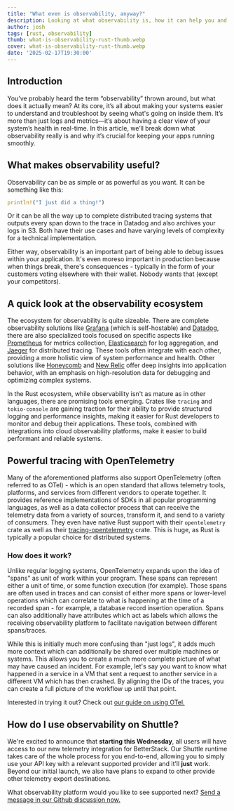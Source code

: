 ```yaml
---
title: "What even is observability, anyway?"
description: Looking at what observability is, how it can help you and how to use it with Rust
author: josh
tags: [rust, observability]
thumb: what-is-observability-rust-thumb.webp
cover: what-is-observability-rust-thumb.webp
date: '2025-02-17T19:30:00'
---
```



## Introduction

You’ve probably heard the term “observability” thrown around, but what does it actually mean? At its core, it’s all about making your systems easier to understand and troubleshoot by seeing what's going on inside them. It’s more than just logs and metrics—it’s about having a clear view of your system’s health in real-time. In this article, we’ll break down what observability really is and why it’s crucial for keeping your apps running smoothly.

## What makes observability useful?

Observability can be as simple or as powerful as you want. It can be something like this:

```rust
println!("I just did a thing!")
```

Or it can be all the way up to complete distributed tracing systems that outputs every span down to the trace in Datadog and also archives your logs in S3. Both have their use cases and have varying levels of complexity for a technical implementation.

Either way, observability is an important part of being able to debug issues within your application. It's even moreso important in production because when things break, there's consequences - typically in the form of your customers voting elsewhere with their wallet. Nobody wants that (except your competitors).

## A quick look at the observability ecosystem

The ecosystem for observability is quite sizeable. There are complete observability solutions like [Grafana](https://grafana.com/) (which is self-hostable) and [Datadog](https://www.datadoghq.com/), there are also specialized tools focused on specific aspects like [Prometheus](https://prometheus.io/) for metrics collection, [Elasticsearch](https://www.elastic.co/elasticsearch) for log aggregation, and [Jaeger](https://www.jaegertracing.io/) for distributed tracing. These tools often integrate with each other, providing a more holistic view of system performance and health. Other solutions like [Honeycomb](https://www.honeycomb.io/) and [New Relic](https://newrelic.com/) offer deep insights into application behavior, with an emphasis on high-resolution data for debugging and optimizing complex systems.

In the Rust ecosystem, while observability isn't as mature as in other languages, there are promising tools emerging. Crates like `tracing` and `tokio-console` are gaining traction for their ability to provide structured logging and performance insights, making it easier for Rust developers to monitor and debug their applications. These tools, combined with integrations into cloud observability platforms, make it easier to build performant and reliable systems.

## Powerful tracing with OpenTelemetry

Many of the aforementioned platforms also support OpenTelemetry (often referred to as OTel) - which is an open standard that allows telemetry tools, platforms, and services from different vendors to operate together. It provides reference implementations of SDKs in all popular programming languages, as well as a data collector process that can receive the telemetry data from a variety of sources, transform it, and send to a variety of consumers. They even have native Rust support with their `opentelemetry` crate as well as their [tracing-opentelemetry](https://docs.rs/tracing-opentelemetry/latest/tracing_opentelemetry/) crate. This is huge, as Rust is typically a popular choice for distributed systems.

### How does it work?

Unlike regular logging systems, OpenTelemetry expands upon the idea of "spans" as unit of work within your program. These spans can represent either a unit of time, or some function execution (for example). Those spans are often used in traces and can consist of either more spans or lower-level operations which can correlate to what is happening at the time of a recorded span - for example, a database record insertion operation. Spans can also additionally have attributes which act as labels which allows the receiving observability platform to facilitate navigation between different spans/traces.

While this is initially much more confusing than "just logs", it adds much more context which can additionally be shared over multiple machines or systems. This allows you to create a much more complete picture of what may have caused an incident. For example, let's say you want to know what happened in a service in a VM that sent a request to another service in a different VM which has then crashed. By aligning the IDs of the traces, you can create a full picture of the workflow up until that point.

Interested in trying it out? Check out [our guide on using OTel.](https://www.shuttle.dev/blog/2024/04/10/using-opentelemetry-rust)

## How do I use observability on Shuttle?

We're excited to announce that **starting this Wednesday**, all users will have access to our new telemetry integration for BetterStack. Our Shuttle runtime takes care of the whole process for you end-to-end, allowing you to simply use your API key with a relevant supported provider and it’ll **just** work. Beyond our initial launch, we also have plans to expand to other provide other telemetry export destinations.

What observability platform would you like to see supported next? [Send a message in our Github discussion now.](https://github.com/shuttle-hq/shuttle/discussions/1980)
